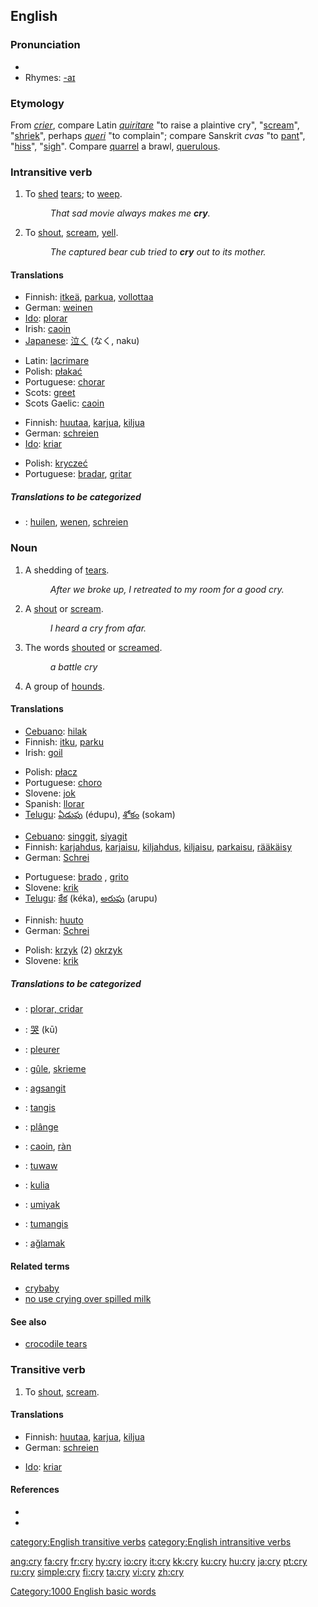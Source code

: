 ==English==

{{rank|individual|girls|wall|809|cry|step|turning|village}}

===Pronunciation===
*{{audio|en-us-cry.ogg|Audio (US)}}
*Rhymes: [[Rhymes:English:-aɪ|-aɪ]]

===Etymology===
From {{F.}} ''[[crier]]'', compare Latin ''[[quiritare]]'' "to raise a plaintive cry", "[[scream]]", "[[shriek]]", perhaps {{F.}} ''[[queri]]'' "to complain"; compare Sanskrit ''cvas'' "to [[pant]]", "[[hiss]]", "[[sigh]]". Compare [[quarrel]] a brawl, [[querulous]].

===Intransitive verb===
{{en-verb|cr|i|ed}}

# To [[shed]] [[tears]]; to [[weep]].
#:''That sad movie always makes me '''cry'''.''
# To [[shout]], [[scream]], [[yell]].
#:''The captured bear cub tried to '''cry''' out to its mother.''

====Translations====
{{trans-top|to weep}}
*Finnish: [[itkeä]], [[parkua]], [[vollottaa]]
*German: [[weinen]]
*[[Ido]]: [[plorar]]
*Irish: [[caoin]]
*[[Japanese]]: [[泣く]] (なく, naku)
{{trans-mid}}
*Latin: [[lacrimare]]
*Polish: [[płakać]]
*Portuguese: [[chorar]]
*Scots: [[greet]]
*Scots Gaelic: [[caoin#Scots Gaelic|caoin]]
{{trans-bottom}}

{{trans-top|to shout, scream, yell}}
*Finnish: [[huutaa]], [[karjua]], [[kiljua]]
*German: [[schreien]]
*[[Ido]]: [[kriar]]
{{trans-mid}}
*Polish: [[kryczeć]]
*Portuguese: [[bradar]], [[gritar]]
{{trans-bottom}}

=====Translations to be categorized=====
{{checktrans}}
*{{ttbc|Dutch}}: [[huilen]], [[wenen]], [[schreien]]

===Noun===
{{en-noun|cri|es}}

# A shedding of [[tears]].
#:''After we broke up, I retreated to my room for a good cry.''
#A [[shout]] or [[scream]].
#:''I heard a cry from afar.''
#The words [[shouted]] or [[screamed]].
#:''a battle cry''
# {{context|collective}} A group of [[hounds]].

====Translations====
{{trans-top|a shedding of tears}}
*[[Cebuano]]: [[hilak]]
*Finnish: [[itku]], [[parku]]
*Irish: [[goil]]
{{trans-mid}}
*Polish: [[płacz]] {{m}}
*Portuguese: [[choro]] {{m}}
*Slovene: [[jok]] {{m}}
*Spanish: [[llorar]]
*[[Telugu]]: [[ఏడుపు]] (édupu), [[శోకం]] (sokam)
{{trans-bottom}}

{{trans-top|a shout or scream}}
*[[Cebuano]]: [[singgit]], [[siyagit]]
*Finnish: [[karjahdus]], [[karjaisu]], [[kiljahdus]], [[kiljaisu]], [[parkaisu]], [[rääkäisy]]
*German: [[Schrei]] {{m}}
{{trans-mid}}
*Portuguese: [[brado]] {{m}}, [[grito]] {{m}}
*Slovene: [[krik]] {{m}}
*[[Telugu]]: [[కేక]] (kéka), [[అరుపు]] (arupu)
{{trans-bottom}}

{{trans-top|the words shouted or screamed}}
*Finnish: [[huuto]]
*German: [[Schrei]] {{m}}
{{trans-mid}}
*Polish: [[krzyk]] (2) {{m}} [[okrzyk]] {{m}}
*Slovene: [[krik]] {{m}}
{{trans-bottom}}

=====Translations to be categorized=====
{{checktrans}}
{{top}}
*{{ttbc|Catalan}}: [[plorar, cridar]]
*{{ttbc|Chinese}}: [[哭]] (kū)
*{{ttbc|French}}: [[pleurer]]
*{{ttbc|Frisian}}: [[gûle]], [[skrieme]]
*{{ttbc|Ilocano}}: [[agsangit]]
*{{ttbc|Indonesian}}: [[tangis]]
*{{ttbc|Romanian}}: [[plânge]]
{{mid}}
*{{ttbc|Scots Gaelic}}: [[caoin#Scots Gaelic|caoin]], [[ràn]]
*{{ttbc|Surigaonon}}: [[tuwaw]]
*{{ttbc|Swahili}}: [[kulia]]
*{{ttbc|Tagalog}}: [[umiyak]]
*{{ttbc|Tausug}}: [[tumangis]]
*{{ttbc|Turkish}}: [[ağlamak]]
{{bottom}}

====Related terms====
*[[crybaby]]
*[[no use crying over spilled milk]]

====See also====
*[[crocodile tears]]

===Transitive verb===
{{en-verb|cr|i|ed}}

# To [[shout]], [[scream]].

====Translations====
{{trans-top|to cry (''transitive verb'')}}
*Finnish: [[huutaa]], [[karjua]], [[kiljua]]
*German: [[schreien]]
{{trans-mid}}
*[[Ido]]: [[kriar]]
{{trans-bottom}}

====References====
*{{R:Webster 1828}}
*{{R:Webster 1913}}

[[Category:1000 English basic words]]
[[category:English transitive verbs]]
[[category:English intransitive verbs]]

[[ang:cry]]
[[fa:cry]]
[[fr:cry]]
[[hy:cry]]
[[io:cry]]
[[it:cry]]
[[kk:cry]]
[[ku:cry]]
[[hu:cry]]
[[ja:cry]]
[[pt:cry]]
[[ru:cry]]
[[simple:cry]]
[[fi:cry]]
[[ta:cry]]
[[vi:cry]]
[[zh:cry]]